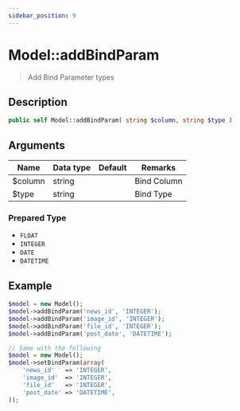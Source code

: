 ```yaml
---
sidebar_position: 9
---
```


# Model::addBindParam

> Add Bind Parameter types


## Description

```php
public self Model::addBindParam( string $column, string $type )
```


## Arguments

| Name    | Data type | Default | Remarks     |
| ------- | --------- | ------- | ----------- |
| $column | string    |         | Bind Column |
| $type   | string    |         | Bind Type   |


### Prepared Type

* `FLOAT`
* `INTEGER`
* `DATE`
* `DATETIME`


## Example

```php title="Controller"
$model = new Model();
$model->addBindParam('news_id', 'INTEGER');
$model->addBindParam('image_id', 'INTEGER');
$model->addBindParam('file_id', 'INTEGER');
$model->addBindParam('post_date', 'DATETIME');

// Same with the following
$model = new Model();
$model->setBindParam(array(
    'news_id'   => 'INTEGER',
    'image_id'  => 'INTEGER',
    'file_id'   => 'INTEGER',
    'post_date' => 'DATETIME',
));
```